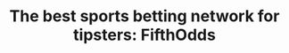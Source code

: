 ---
title: "The best sports betting network for tipsters: FifthOdds"
publishedAt: "2024-01-01"
images:
  - "/images/projects/fifthodds/fifthodds.png"
  - "/images/projects/fifthodds/fifthodds-1.png"
  - "/images/projects/fifthodds/fifthodds-2.png"
  - "/images/projects/fifthodds/fifthodds-3.png"

---